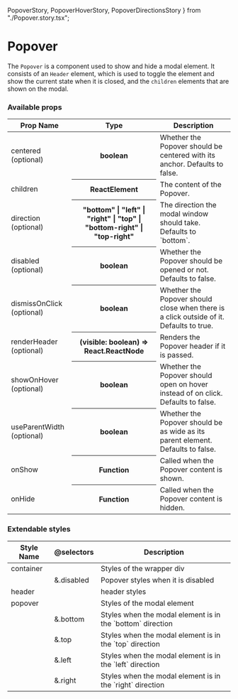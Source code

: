   PopoverStory,
  PopoverHoverStory,
  PopoverDirectionsStory
} from "./Popover.story.tsx";

<Meta title="Components | Popover" />

# Popover

The `Popover` is a component used to show and hide a modal element. It consists of an `Header` element,
which is used to toggle the element and show the current state when it is closed, and the `children` elements that are shown on the modal.

<Preview>
  <Story name="Popover">
    <PopoverStory />
  </Story>
</Preview>

<Preview>
  <Story name="Popover on hover">
    <PopoverHoverStory />
  </Story>
</Preview>

<Preview>
  <Story name="Popover Directions">
    <PopoverDirectionsStory />
  </Story>
</Preview>

### Available props

<table width="100%">
  <thead>
    <tr>
      <th>Prop Name</th>
      <th>Type</th>
      <th>Description</th>
    </tr>
  </thead>
  <tbody>
    <tr>
      <td>centered (optional)</td>
      <th>boolean</th>
      <td>
        Whether the Popover should be centered with its anchor. Defaults to
        false.
      </td>
    </tr>
    <tr>
      <td>children</td>
      <th>ReactElement</th>
      <td>The content of the Popover.</td>
    </tr>
    <tr>
      <td>direction (optional)</td>
      <th>
        "bottom" | "left" | "right" | "top" | "bottom-right" | "top-right"
      </th>
      <td>The direction the modal window should take. Defaults to `bottom`.</td>
    </tr>
    <tr>
      <td>disabled (optional)</td>
      <th>boolean</th>
      <td>Whether the Popover should be opened or not. Defaults to false.</td>
    </tr>
    <tr>
      <td>dismissOnClick (optional)</td>
      <th>boolean</th>
      <td>
        Whether the Popover should close when there is a click outside of it.
        Defaults to true.
      </td>
    </tr>
    <tr>
      <td>renderHeader (optional)</td>
      <th>(visible: boolean) => React.ReactNode</th>
      <td>Renders the Popover header if it is passed.</td>
    </tr>
    <tr>
      <td>showOnHover (optional)</td>
      <th>boolean</th>
      <td>
        Whether the Popover should open on hover instead of on click. Defaults
        to false.
      </td>
    </tr>
    <tr>
      <td>useParentWidth (optional)</td>
      <th>boolean</th>
      <td>
        Whether the Popover should be as wide as its parent element. Defaults to
        false.
      </td>
    </tr>
    <tr>
      <td>onShow</td>
      <th>Function</th>
      <td>Called when the Popover content is shown.</td>
    </tr>
    <tr>
      <td>onHide</td>
      <th>Function</th>
      <td>Called when the Popover content is hidden.</td>
    </tr>
  </tbody>
</table>

### Extendable styles

<table width="100%">
  <thead>
    <tr>
      <th>Style Name</th>
      <th>@selectors</th>
      <th>Description</th>
    </tr>
  </thead>
  <tbody>
    <tr>
      <td>container</td>
      <td></td>
      <td>Styles of the wrapper div</td>
    </tr>
    <tr>
      <td></td>
      <td>&.disabled</td>
      <td>Popover styles when it is disabled</td>
    </tr>
    <tr>
      <td>header</td>
      <td></td>
      <td>header styles</td>
    </tr>
    <tr>
      <td>popover</td>
      <td></td>
      <td>Styles of the modal element</td>
    </tr>
    <tr>
      <td></td>
      <td>&.bottom</td>
      <td>Styles when the modal element is in the `bottom` direction</td>
    </tr>
    <tr>
      <td></td>
      <td>&.top</td>
      <td>Styles when the modal element is in the `top` direction</td>
    </tr>
    <tr>
      <td></td>
      <td>&.left</td>
      <td>Styles when the modal element is in the `left` direction</td>
    </tr>
    <tr>
      <td></td>
      <td>&.right</td>
      <td>Styles when the modal element is in the `right` direction</td>
    </tr>
  </tbody>
</table>
